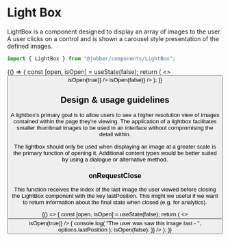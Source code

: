 
<Meta title="Components/LightBox" component={LightBox} />

# Light Box

LightBox is a component designed to display an array of images to the user. A
user clicks on a control and is shown a carousel style presentation of the
defined images.

```ts
import { LightBox } from "@jobber/components/LightBox";
```

<Canvas>
  <Story name="LightBox">
    {() => {
      const [open, isOpen] = useState(false);
      return (
        <>
          <Button label="😈 Click me!" onClick={() => isOpen(true)} />
          <LightBox
            open={open}
            images={[
              {
                title: "😃 Happy Face",
                url: "https://i.imgur.com/6Jcfgnp.jpg",
                caption: "This is a happy face",
              },
              {
                title: "😮",
                url: "https://i.imgur.com/OsLxYkT.jpg",
                caption: "Suprised face",
              },
              {
                url: "https://i.imgur.com/uigfzs5.jpg",
              },
            ]}
            onRequestClose={() => isOpen(false)}
          />
        </>
      );
    }}
  </Story>
</Canvas>

<ArgsTable of={LightBox} story="LightBox" />

## Design & usage guidelines

A lightbox's primary goal is to allow users to see a higher resolution view of
images contained within the page they're viewing. The application of a lightbox
facilitates smaller thumbnail images to be used in an interface without
compromising the detail within.

The lightbox should only be used when displaying an image at a greater scale is
the primary function of opening it. Additional content types would be better
suited by using a dialogue or alternative method.

### onRequestClose

This function receives the index of the last image the user viewed before
closing the LightBox component with the key lastPosition. This might we useful
if we want to return information about the final state when closed (e.g. for
analytics).

<Canvas>
  <ExampleWithHooks>
    {() => {
      const [open, isOpen] = useState(false);
      return (
        <>
          <Button label="😈 Click me!" onClick={() => isOpen(true)} />
          <LightBox
            open={open}
            images={[
              {
                title: "😃 Happy Face",
                url: "https://i.imgur.com/6Jcfgnp.jpg",
                caption: "This is a happy face",
              },
              {
                title: "😮",
                url: "https://i.imgur.com/OsLxYkT.jpg",
                caption: "Suprised face",
              },
              {
                url: "https://i.imgur.com/uigfzs5.jpg",
              },
            ]}
            onRequestClose={options => {
              console.log(
                "The user was saw this image last - ",
                options.lastPosition
              );
              isOpen(false);
            }}
          />
        </>
      );
    }}
  </ExampleWithHooks>
</Canvas>
